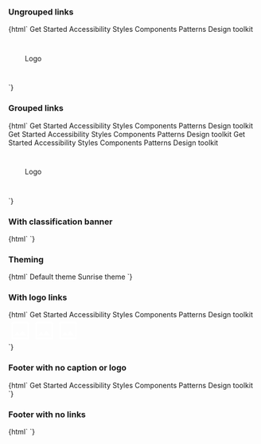 
<Meta title="Web Components/Footer" component="ic-footer" />

<Description markdown={readme} />

### Ungrouped links

<Canvas>
  <Story name="Ungrouped links" parameters={{ loki: { skip: true } }}>
    {html`
      <ic-footer
        description="The ICDS is maintained by the Design Practice Team. If you've got a question or want to feedback, 
          please get in touch."
        caption="All content is available under the Open Government Licence v3.0, except source code and code examples which are available under the MIT Licence."
      >
        <ic-footer-link slot="link" href="/">Get Started</ic-footer-link>
        <ic-footer-link slot="link" href="/">Accessibility</ic-footer-link>
        <ic-footer-link slot="link" href="/">Styles</ic-footer-link>
        <ic-footer-link slot="link" href="/" target="_blank"
          >Components</ic-footer-link
        >
        <ic-footer-link slot="link" href="/">Patterns</ic-footer-link>
        <ic-footer-link slot="link" href="/">Design toolkit</ic-footer-link>
        <div
          slot="logo"
          style="width:100px;height:100px;display:flex;align-items:center;justify-content:center;
          background-color:var(--ic-theme-primary);color:var(--ic-theme-text);"
        >
          Logo
        </div>
      </ic-footer>
    `}
  </Story>
</Canvas>

### Grouped links

<Canvas>
  <Story name="Grouped links" parameters={{ loki: { skip: true } }}>
    {html`
      <ic-footer
        group-links
        description="The ICDS is maintained by the Design Practice Team. If you've got a question or want to feedback, 
          please get in touch."
        caption="All content is available under the Open Government Licence v3.0, except source code and code examples which are available under the MIT Licence."
      >
        <ic-footer-link-group slot="link" group-title="Links 1">
          <ic-footer-link href="/">Get Started</ic-footer-link>
          <ic-footer-link href="/">Accessibility</ic-footer-link>
          <ic-footer-link href="/">Styles</ic-footer-link>
          <ic-footer-link href="/" target="_blank">Components</ic-footer-link>
          <ic-footer-link href="/">Patterns</ic-footer-link>
          <ic-footer-link href="/">Design toolkit</ic-footer-link>
        </ic-footer-link-group>
        <ic-footer-link-group slot="link" group-title="Links 2">
          <ic-footer-link href="/">Get Started</ic-footer-link>
          <ic-footer-link href="/">Accessibility</ic-footer-link>
          <ic-footer-link href="/">Styles</ic-footer-link>
          <ic-footer-link href="/">Components</ic-footer-link>
          <ic-footer-link href="/">Patterns</ic-footer-link>
          <ic-footer-link href="/">Design toolkit</ic-footer-link>
        </ic-footer-link-group>
        <ic-footer-link-group slot="link" group-title="Links 3">
          <ic-footer-link href="/">Get Started</ic-footer-link>
          <ic-footer-link href="/">Accessibility</ic-footer-link>
          <ic-footer-link href="/">Styles</ic-footer-link>
          <ic-footer-link href="/">Components</ic-footer-link>
          <ic-footer-link href="/">Patterns</ic-footer-link>
          <ic-footer-link href="/">Design toolkit</ic-footer-link>
        </ic-footer-link-group>
        <div
          slot="logo"
          style="width:100px;height:100px;display:flex;align-items:center;justify-content:center;
          background-color:var(--ic-theme-primary);color:var(--ic-theme-text);"
        >
          Logo
        </div>
      </ic-footer>
    `}
  </Story>
</Canvas>

### With classification banner

<Canvas>
  <Story
    name="With classification banner"
    parameters={{ loki: { skip: true } }}
  >
    {html` <ic-classification-banner
        classification="official"
      ></ic-classification-banner>
      <ic-footer
        align="full-width"
        description="The ICDS is maintained by the Design Practice Team. If you've got a question or want to feedback, 
          please get in touch."
        caption="All content is available under the Open Government Licence v3.0, except source code and code examples which are available under the MIT Licence."
        style="position:fixed;bottom:0;left:0;right:0;"
      >
        <ic-footer-link slot="link" href="/">Get Started</ic-footer-link>
        <ic-footer-link slot="link" href="/">Accessibility</ic-footer-link>
        <ic-footer-link slot="link" href="/">Styles</ic-footer-link>
        <ic-footer-link slot="link" href="/">Components</ic-footer-link>
        <ic-footer-link slot="link" href="/">Patterns</ic-footer-link>
        <ic-footer-link slot="link" href="/">Design toolkit</ic-footer-link>
        <div
          slot="logo"
          style="width:100px;height:100px;display:flex;align-items:center;justify-content:center;
          background-color:var(--ic-theme-primary);color:var(--ic-theme-text);"
        >
          Logo
        </div>
        <div
          slot="logo"
          style="width:100px;height:100px;display:flex;align-items:center;justify-content:center;
          background-color:var(--ic-theme-primary);color:var(--ic-theme-texy);"
        >
          Logo
        </div>
        <div
          slot="logo"
          style="width:100px;height:100px;display:flex;align-items:center;justify-content:center;
          background-color:var(--ic-theme-primary);color:var(--ic-theme-text);"
        >
          Logo
        </div>
      </ic-footer>`}
  </Story>
</Canvas>

### Theming

<Canvas>
  <Story name="Theming" parameters={{ loki: { skip: true } }}>
    {html` <ic-theme color="rgb(27, 60, 121)"></ic-theme>
      <ic-button
        variant="primary"
        id="default-btn"
        onClick="document.querySelector('ic-theme').color='rgb(27, 60, 121)'"
      >
        Default theme
      </ic-button>
      <ic-button
        variant="primary"
        id="custom-btn"
        onClick="document.querySelector('ic-theme').color='rgb(255, 201, 60)'"
      >
        Sunrise theme
      </ic-button>
      <ic-footer
        group-links
        align="full-width"
        description="The ICDS is maintained by the Design Practice Team. If you've got a question or want to feedback, 
            please get in touch."
        caption="All content is available under the Open Government Licence v3.0, except source code and code examples which are available under the MIT Licence."
        style="position:fixed;bottom:0;left:0;right:0;"
      >
        <ic-footer-link-group slot="link" group-title="Links 1">
          <ic-footer-link href="/">Get Started</ic-footer-link>
          <ic-footer-link href="/">Accessibility</ic-footer-link>
          <ic-footer-link href="/">Styles</ic-footer-link>
          <ic-footer-link href="/">Components</ic-footer-link>
          <ic-footer-link href="/">Patterns</ic-footer-link>
          <ic-footer-link href="/">Design toolkit</ic-footer-link>
        </ic-footer-link-group>
        <ic-footer-link-group slot="link" group-title="Links 2">
          <ic-footer-link href="/">Get Started</ic-footer-link>
          <ic-footer-link href="/">Accessibility</ic-footer-link>
          <ic-footer-link href="/">Styles</ic-footer-link>
          <ic-footer-link href="/">Components</ic-footer-link>
          <ic-footer-link href="/">Patterns</ic-footer-link>
          <ic-footer-link href="/">Design toolkit</ic-footer-link>
        </ic-footer-link-group>
        <ic-footer-link-group slot="link" group-title="Links 3">
          <ic-footer-link href="/">Get Started</ic-footer-link>
          <ic-footer-link href="/">Accessibility</ic-footer-link>
          <ic-footer-link href="/">Styles</ic-footer-link>
          <ic-footer-link href="/">Components</ic-footer-link>
          <ic-footer-link href="/">Patterns</ic-footer-link>
          <ic-footer-link href="/">Design toolkit</ic-footer-link>
        </ic-footer-link-group>
        <div
          slot="logo"
          style="width:100px;height:100px;display:flex;align-items:center;justify-content:center;
            background-color:var(--ic-theme-primary);color:var(--ic-theme-text);"
        >
          Logo
        </div>
        <div
          slot="logo"
          style="width:100px;height:100px;display:flex;align-items:center;justify-content:center;
            background-color:var(--ic-theme-primary);color:var(--ic-theme-texy);"
        >
          Logo
        </div>
        <div
          slot="logo"
          style="width:100px;height:100px;display:flex;align-items:center;justify-content:center;
            background-color:var(--ic-theme-primary);color:var(--ic-theme-text);"
        >
          Logo
        </div>
      </ic-footer>`}
  </Story>
</Canvas>

### With logo links

<Canvas>
  <Story name="With logo links" parameters={{ loki: { skip: true } }}>
    {html`
      <ic-footer
        description="The ICDS is maintained by the Design Practice Team. If you've got a question or want to feedback, 
          please get in touch."
        caption="All content is available under the Open Government Licence v3.0, except source code and code examples which are available under the MIT Licence."
      >
        <ic-footer-link slot="link" href="/">Get Started</ic-footer-link>
        <ic-footer-link slot="link" href="/">Accessibility</ic-footer-link>
        <ic-footer-link slot="link" href="/">Styles</ic-footer-link>
        <ic-footer-link slot="link" href="/">Components</ic-footer-link>
        <ic-footer-link slot="link" href="/">Patterns</ic-footer-link>
        <ic-footer-link slot="link" href="/">Design toolkit</ic-footer-link>
        <div slot="logo" style="display:flex;gap:var(--ic-space-sm);">
          <ic-footer-link href="/">
            <svg
              xmlns="http://www.w3.org/2000/svg"
              height="48px"
              viewBox="0 0 24 24"
              width="48px"
              fill="#FFFFFF"
            >
              <path d="M0 0h24v24H0V0z" fill="none" />
              <path
                d="M19 5v14H5V5h14m0-2H5c-1.1 0-2 .9-2 2v14c0 1.1.9 2 2 2h14c1.1 0 2-.9 2-2V5c0-1.1-.9-2-2-2zm-4.86 8.86l-3 3.87L9 13.14 6 17h12l-3.86-5.14z"
              />
            </svg>
          </ic-footer-link>
          <ic-footer-link href="/">
            <svg
              xmlns="http://www.w3.org/2000/svg"
              height="48px"
              viewBox="0 0 24 24"
              width="48px"
              fill="#FFFFFF"
            >
              <path d="M0 0h24v24H0V0z" fill="none" />
              <path
                d="M19 5v14H5V5h14m0-2H5c-1.1 0-2 .9-2 2v14c0 1.1.9 2 2 2h14c1.1 0 2-.9 2-2V5c0-1.1-.9-2-2-2zm-4.86 8.86l-3 3.87L9 13.14 6 17h12l-3.86-5.14z"
              />
            </svg>
          </ic-footer-link>
          <ic-footer-link href="/">
            <svg
              xmlns="http://www.w3.org/2000/svg"
              height="48px"
              viewBox="0 0 24 24"
              width="48px"
              fill="#FFFFFF"
            >
              <path d="M0 0h24v24H0V0z" fill="none" />
              <path
                d="M19 5v14H5V5h14m0-2H5c-1.1 0-2 .9-2 2v14c0 1.1.9 2 2 2h14c1.1 0 2-.9 2-2V5c0-1.1-.9-2-2-2zm-4.86 8.86l-3 3.87L9 13.14 6 17h12l-3.86-5.14z"
              />
            </svg>
          </ic-footer-link>
        </div>
      </ic-footer>
    `}
  </Story>
</Canvas>

### Footer with no caption or logo

<Canvas>
  <Story
    name="Footer with no caption or logo"
    parameters={{ loki: { skip: true } }}
  >
    {html`
      <ic-footer
        description="The ICDS is maintained by the Design Practice Team. If you've got a question or want to feedback, 
          please get in touch."
      >
        <ic-footer-link slot="link" href="/">Get Started</ic-footer-link>
        <ic-footer-link slot="link" href="/">Accessibility</ic-footer-link>
        <ic-footer-link slot="link" href="/">Styles</ic-footer-link>
        <ic-footer-link slot="link" href="/" target="_blank"
          >Components</ic-footer-link
        >
        <ic-footer-link slot="link" href="/">Patterns</ic-footer-link>
        <ic-footer-link slot="link" href="/">Design toolkit</ic-footer-link>
      </ic-footer>
    `}
  </Story>
</Canvas>

### Footer with no links

<Canvas>
  <Story name="Footer with no links" parameters={{ loki: { skip: true } }}>
    {html`
      <ic-footer
        description="The ICDS is maintained by the Design Practice Team. If you've got a question or want to feedback, 
          please get in touch."
        caption="All content is available under the Open Government Licence v3.0, except source code and code examples which are available under the MIT Licence."
      >
      </ic-footer>
    `}
  </Story>
</Canvas>
